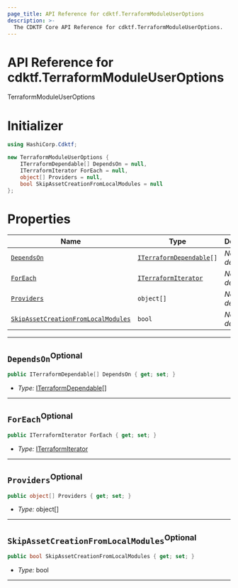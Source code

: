 ```yaml
---
page_title: API Reference for cdktf.TerraformModuleUserOptions
description: >-
  The CDKTF Core API Reference for cdktf.TerraformModuleUserOptions.
---
```


<!-- This file is generated through yarn generate-docs -->

# API Reference for cdktf.TerraformModuleUserOptions

   TerraformModuleUserOptions <a name="TerraformModuleUserOptions" id="cdktf.TerraformModuleUserOptions"></a>
  
  # Initializer <a name="Initializer" id="cdktf.TerraformModuleUserOptions.Initializer"></a>
  
  ```csharp
  using HashiCorp.Cdktf;
  
  new TerraformModuleUserOptions {
      ITerraformDependable[] DependsOn = null,
      ITerraformIterator ForEach = null,
      object[] Providers = null,
      bool SkipAssetCreationFromLocalModules = null
  };
  ```
  
  # Properties <a name="Properties" id="Properties"></a>
  
  | **Name** | **Type** | **Description** |
  | --- | --- | --- |
  | <code><a href="#cdktf.TerraformModuleUserOptions.property.dependsOn">DependsOn</a></code> | <code><a href="#cdktf.ITerraformDependable">ITerraformDependable</a>[]</code> | *No description.* |
  | <code><a href="#cdktf.TerraformModuleUserOptions.property.forEach">ForEach</a></code> | <code><a href="#cdktf.ITerraformIterator">ITerraformIterator</a></code> | *No description.* |
  | <code><a href="#cdktf.TerraformModuleUserOptions.property.providers">Providers</a></code> | <code>object[]</code> | *No description.* |
  | <code><a href="#cdktf.TerraformModuleUserOptions.property.skipAssetCreationFromLocalModules">SkipAssetCreationFromLocalModules</a></code> | <code>bool</code> | *No description.* |
  
  ---
  
  ## `DependsOn`<sup>Optional</sup> <a name="DependsOn" id="cdktf.TerraformModuleUserOptions.property.dependsOn"></a>
  
  ```csharp
  public ITerraformDependable[] DependsOn { get; set; }
  ```
  
  - *Type:* <a href="#cdktf.ITerraformDependable">ITerraformDependable</a>[]
  
  ---
  
  ## `ForEach`<sup>Optional</sup> <a name="ForEach" id="cdktf.TerraformModuleUserOptions.property.forEach"></a>
  
  ```csharp
  public ITerraformIterator ForEach { get; set; }
  ```
  
  - *Type:* <a href="#cdktf.ITerraformIterator">ITerraformIterator</a>
  
  ---
  
  ## `Providers`<sup>Optional</sup> <a name="Providers" id="cdktf.TerraformModuleUserOptions.property.providers"></a>
  
  ```csharp
  public object[] Providers { get; set; }
  ```
  
  - *Type:* object[]
  
  ---
  
  ## `SkipAssetCreationFromLocalModules`<sup>Optional</sup> <a name="SkipAssetCreationFromLocalModules" id="cdktf.TerraformModuleUserOptions.property.skipAssetCreationFromLocalModules"></a>
  
  ```csharp
  public bool SkipAssetCreationFromLocalModules { get; set; }
  ```
  
  - *Type:* bool
  
  ---
  
